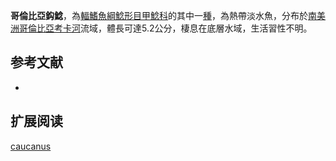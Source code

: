 {{Speciesbox
| name = 哥倫比亞鈎鯰
| image = 
| image_width = 250px
| image_caption = 
| status = NE
| status_system = IUCN3.1
| genus = Ancistrus
| species = caucanus
| authority = Fowler, 1943
| synonyms = 
}}

'''哥倫比亞鈎鯰'''，為[[輻鰭魚綱|輻鰭魚綱]][[鯰形目|鯰形目]][[甲鯰科|甲鯰科]]的其中一[[種|種]]，為熱帶淡水魚，分布於[[南美洲|南美洲]][[哥倫比亞|哥倫比亞]][[考卡河|考卡河]]流域，體長可達5.2公分，棲息在底層水域，生活習性不明。

==参考文献==
*{{FishBase_species|genus=Ancistrus|species=caucanus|year=2014|month=11}}

== 扩展阅读 ==
{{refbegin}}
{{wikispecies-inline|Ancistrus caucanus|哥倫比亞鈎鯰}}
{{refend}}
{{Taxonbar|from=Q6431321}}

[[Category:鈎鯰屬|caucanus]]